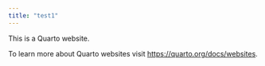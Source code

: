 ```yaml
---
title: "test1"
---
```


This is a Quarto website.

To learn more about Quarto websites visit <https://quarto.org/docs/websites>.
